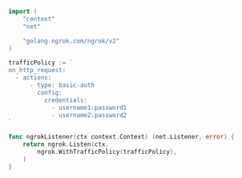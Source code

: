 ```go
import (
	"context"
	"net"

	"golang.ngrok.com/ngrok/v2"
)

trafficPolicy := `
on_http_request:
  - actions:
      - type: basic-auth
        config:
          credentials:
            - username1:password1
            - username2:password2
`

func ngrokListener(ctx context.Context) (net.Listener, error) {
	return ngrok.Listen(ctx,
		ngrok.WithTrafficPolicy(trafficPolicy),
	)
}
```
